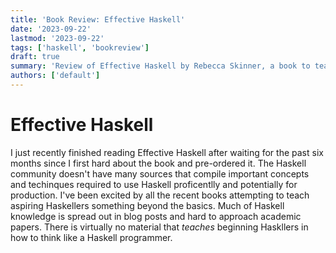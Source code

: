 ```yaml
---
title: 'Book Review: Effective Haskell'
date: '2023-09-22'
lastmod: '2023-09-22'
tags: ['haskell', 'bookreview']
draft: true
summary: 'Review of Effective Haskell by Rebecca Skinner, a book to teach software engineers to become intermediate Haskell programmers'
authors: ['default']
---
```


# Effective Haskell

I just recently finished reading Effective Haskell after waiting for the past
six months since I first hard about the book and pre-ordered it. The Haskell
community doesn't have many sources that compile important concepts and
techinques required to use Haskell proficentlly and potentially for production.
I've been excited by all the recent books attempting to teach aspiring
Haskellers something beyond the basics. Much of Haskell knowledge is spread
out in blog posts and hard to approach academic papers. There is virtually no
material that _teaches_ beginning Haskllers in how to think like a Haskell
programmer.

